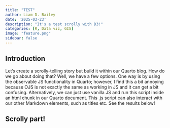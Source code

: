 ```yaml
---
title: "TEST"
author: Liam D. Bailey
date: '2025-03-23'
description: "It's a test scrolly with D3!"
categories: [R, Data viz, GIS]
image: "feature.png"
sidebar: false
---
```


## Introduction

Let's create a scrolly-telling story but build it within our Quarto blog. How do we go about doing that? Well, we have a few options. One way is by using the observable JS functionality in Quarto; however, I find this a bit annoying because OJS is not exactly the same as working in JS and it can get a bit confusing. Alternatively, we can just use vanilla JS and run this script inside an html chunk in our Quarto document. This .js script can also interact with our other Markdown elements, such as titles etc. See the results below!

## Scrolly part!

```{=html}
<link rel="stylesheet" href="side_scrolly.css">
<script src="https://unpkg.com/intersection-observer@0.5.1/intersection-observer.js"></script>
<script src="https://unpkg.com/scrollama"></script>
<script src="https://d3js.org/d3.v7.min.js"></script>
<script src="scrolly.js"></script>
```